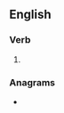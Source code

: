 ==English==

===Verb===
{{head|en|verb form}}

# {{en-third-person singular of|numerate}}

===Anagrams===
* {{l|en|mensurate}}